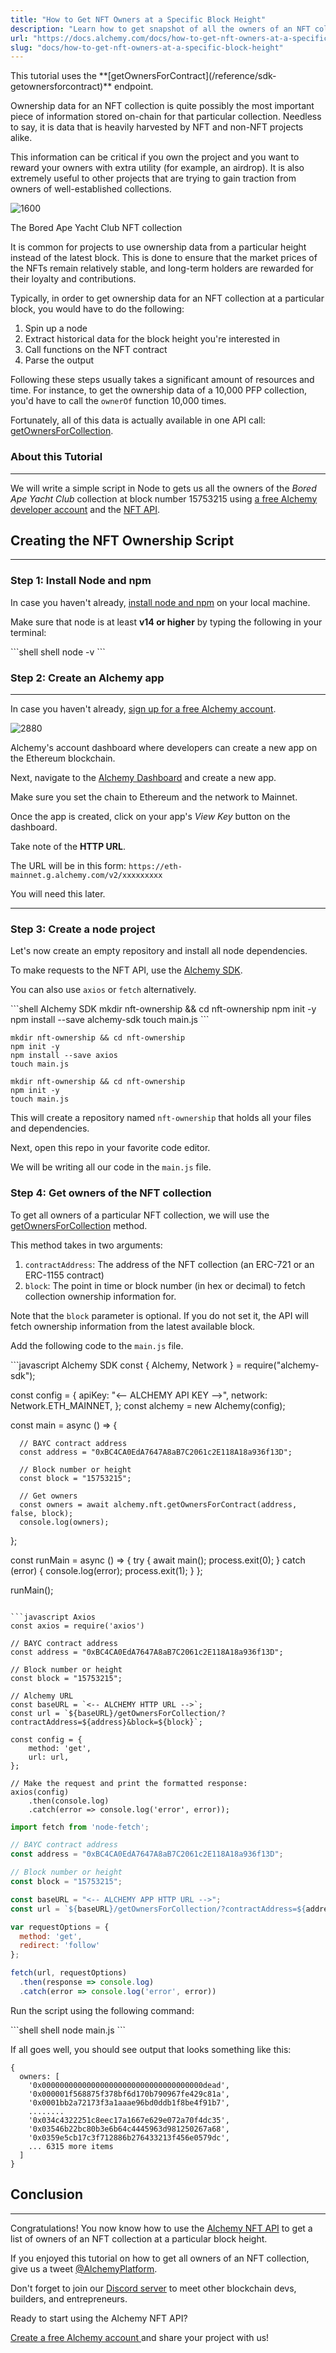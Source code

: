 ```yaml
---
title: "How to Get NFT Owners at a Specific Block Height"
description: "Learn how to get snapshot of all the owners of an NFT collection at a particular point in time or block height"
url: "https://docs.alchemy.com/docs/how-to-get-nft-owners-at-a-specific-block-height"
slug: "docs/how-to-get-nft-owners-at-a-specific-block-height"
---
```


<Info>
  This tutorial uses the **[getOwnersForContract](/reference/sdk-getownersforcontract)** endpoint.
</Info>

Ownership data for an NFT collection is quite possibly the most important piece of information stored on-chain for that particular collection. Needless to say, it is data that is heavily harvested by NFT and non-NFT projects alike.

This information can be critical if you own the project and you want to reward your owners with extra utility (for example, an airdrop). It is also extremely useful to other projects that are trying to gain traction from owners of well-established collections.

![1600](38f67b5-bayc.jpeg "bayc.jpeg")

The Bored Ape Yacht Club NFT collection

It is common for projects to use ownership data from a particular height instead of the latest block. This is done to ensure that the market prices of the NFTs remain relatively stable, and long-term holders are rewarded for their loyalty and contributions.

Typically, in order to get ownership data for an NFT collection at a particular block, you would have to do the following:

1. Spin up a node
2. Extract historical data for the block height you're interested in
3. Call functions on the NFT contract
4. Parse the output

Following these steps usually takes a significant amount of resources and time. For instance, to get the ownership data of a 10,000 PFP collection, you'd have to call the `ownerOf` function 10,000 times.

Fortunately, all of this data is actually available in one API call: [getOwnersForCollection](/reference/getownersforcollection).

### About this Tutorial

***

We will write a simple script in Node to gets us all the owners of the *Bored Ape Yacht Club* collection at block number 15753215 using [a free Alchemy developer account](https://alchemy.com/?a=99a4749c0c) and the [NFT API](/reference/nft-api-quickstart).

## Creating the NFT Ownership Script

***

### Step 1: Install Node and npm

In case you haven't already, [install node and npm](https://nodejs.org/en/download/) on your local machine.

Make sure that node is at least **v14 or higher** by typing the following in your terminal:

<CodeGroup>
  ```shell shell
  node -v
  ```
</CodeGroup>

### Step 2: Create an Alchemy app

***

In case you haven't already, [sign up for a free Alchemy account](https://alchemy.com/?a=99a4749c0c).

![2880](a1da0df-Screenshot_2022-10-15_at_5.06.14_PM.png "Screenshot 2022-10-15 at 5.06.14 PM.png")

Alchemy's account dashboard where developers can create a new app on the Ethereum blockchain.

Next, navigate to the [Alchemy Dashboard](https://dashboard.alchemy.com/signup/?a=99a4749c0c) and create a new app.

Make sure you set the chain to Ethereum and the network to Mainnet.

Once the app is created, click on your app's *View Key* button on the dashboard.

Take note of the **HTTP URL**.

The URL will be in this form: `https://eth-mainnet.g.alchemy.com/v2/xxxxxxxxx`

You will need this later.

***

### Step 3: Create a node project

Let's now create an empty repository and install all node dependencies.

To make requests to the NFT API, use the [Alchemy SDK](/reference/alchemy-sdk-quickstart).

You can also use `axios` or `fetch` alternatively.

<CodeGroup>
  ```shell Alchemy SDK
  mkdir nft-ownership && cd nft-ownership
  npm init -y
  npm install --save alchemy-sdk
  touch main.js
  ```

  ```shell Axios
  mkdir nft-ownership && cd nft-ownership
  npm init -y
  npm install --save axios
  touch main.js
  ```

  ```shell Fetch
  mkdir nft-ownership && cd nft-ownership
  npm init -y
  touch main.js
  ```
</CodeGroup>

This will create a repository named `nft-ownership` that holds all your files and dependencies.

Next, open this repo in your favorite code editor.

We will be writing all our code in the `main.js` file.

### Step 4: Get owners of the NFT collection

To get all owners of a particular NFT collection, we will use the [getOwnersForCollection](/reference/getownersforcollection) method.

This method takes in two arguments:

1. `contractAddress`: The address of the NFT collection (an ERC-721 or an ERC-1155 contract)
2. `block`: The point in time or block number (in hex or decimal) to fetch collection ownership information for.

Note that the `block` parameter is optional. If you do not set it, the API will fetch ownership information from the latest available block.

Add the following code to the `main.js` file.

<CodeGroup>
  ```javascript Alchemy SDK
  const { Alchemy, Network } = require("alchemy-sdk");

  const config = {
      apiKey: "<-- ALCHEMY API KEY -->",
      network: Network.ETH_MAINNET,
  };
  const alchemy = new Alchemy(config);

  const main = async () => {

      // BAYC contract address
      const address = "0xBC4CA0EdA7647A8aB7C2061c2E118A18a936f13D";

      // Block number or height
      const block = "15753215";

      // Get owners 
      const owners = await alchemy.nft.getOwnersForContract(address, false, block);
      console.log(owners);
  };

  const runMain = async () => {
      try {
          await main();
          process.exit(0);
      } catch (error) {
          console.log(error);
          process.exit(1);
      }
  };

  runMain();
  ```

  ```javascript Axios
  const axios = require('axios')

  // BAYC contract address
  const address = "0xBC4CA0EdA7647A8aB7C2061c2E118A18a936f13D";

  // Block number or height
  const block = "15753215";

  // Alchemy URL
  const baseURL = `<-- ALCHEMY HTTP URL -->`;
  const url = `${baseURL}/getOwnersForCollection/?contractAddress=${address}&block=${block}`;

  const config = {
      method: 'get',
      url: url,
  };

  // Make the request and print the formatted response:
  axios(config)
      .then(console.log)
      .catch(error => console.log('error', error));
  ```

  ```javascript Fetch
  import fetch from 'node-fetch';

  // BAYC contract address
  const address = "0xBC4CA0EdA7647A8aB7C2061c2E118A18a936f13D";

  // Block number or height
  const block = "15753215";

  const baseURL = "<-- ALCHEMY APP HTTP URL -->";
  const url = `${baseURL}/getOwnersForCollection/?contractAddress=${address}&block=${block}`;

  var requestOptions = {
    method: 'get',
    redirect: 'follow'
  };

  fetch(url, requestOptions)
    .then(response => console.log)
    .catch(error => console.log('error', error))
  ```
</CodeGroup>

Run the script using the following command:

<CodeGroup>
  ```shell shell
  node main.js
  ```
</CodeGroup>

If all goes well, you should see output that looks something like this:

```
{
  owners: [
    '0x000000000000000000000000000000000000dead',
    '0x000001f568875f378bf6d170b790967fe429c81a',
    '0x0001bb2a72173f3a1aaae96bd0ddb1f8be4f91b7',
    ........
    '0x034c4322251c8eec17a1667e629e072a70f4dc35',
    '0x03546b22bc80b3e6b64c4445963d981250267a68',
    '0x0359e5cb17c3f712886b276433213f456e0579dc',
    ... 6315 more items
  ]
}
```

## Conclusion

***

Congratulations! You now know how to use the [Alchemy NFT API](/reference/nft-api) to get a list of owners of an NFT collection at a particular block height.

If you enjoyed this tutorial on how to get all owners of an NFT collection, give us a tweet [@AlchemyPlatform](https://twitter.com/AlchemyPlatform).

Don't forget to join our [Discord server](https://www.alchemy.com/discord) to meet other blockchain devs, builders, and entrepreneurs.

Ready to start using the Alchemy NFT API?

[Create a free Alchemy account ](https://alchemy.com/?a=99a4749c0c)and share your project with us!
